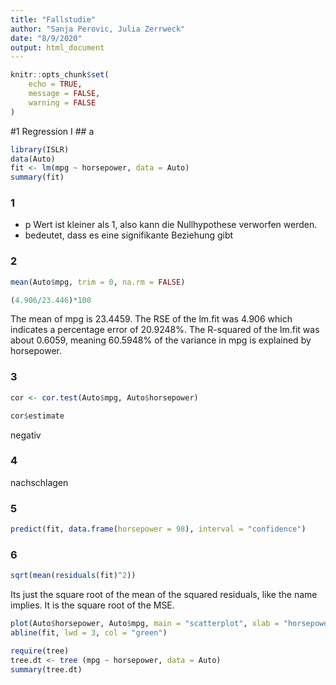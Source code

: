```yaml
---
title: "Fallstudie"
author: "Sanja Perovic, Julia Zerrweck"
date: "8/9/2020"
output: html_document
---
```


```r
knitr::opts_chunk$set(
	echo = TRUE,
	message = FALSE,
	warning = FALSE
)
```


#1 Regression I
## a

```r
library(ISLR)
data(Auto)
fit <- lm(mpg ~ horsepower, data = Auto)
summary(fit)
```
### 1
- p Wert ist kleiner als 1, also kann die Nullhypothese verworfen werden. 
- bedeutet, dass es eine signifikante Beziehung gibt


### 2
```r
mean(Auto$mpg, trim = 0, na.rm = FALSE)
```

```r
(4.906/23.446)*100
```
The mean of mpg is 23.4459. The RSE of the lm.fit was 4.906 which indicates a percentage error of 20.9248%. The R-squared of the lm.fit was about 0.6059, meaning 60.5948% of the variance in mpg is explained by horsepower.


### 3
```r
cor <- cor.test(Auto$mpg, Auto$horsepower)

cor$estimate
```
negativ

### 4
nachschlagen

### 5
```r
predict(fit, data.frame(horsepower = 98), interval = "confidence")
```

### 6
```r
sqrt(mean(residuals(fit)^2))
```
Its just the square root of the mean of the squared residuals, like the name implies. It is the square root of the MSE.

```r
plot(Auto$horsepower, Auto$mpg, main = "scatterplot", xlab = "horsepower", ylab = "mpg", col = "red")
abline(fit, lwd = 3, col = "green")
```

```r


require(tree)
tree.dt <- tree (mpg ~ horsepower, data = Auto)
summary(tree.dt)
```

